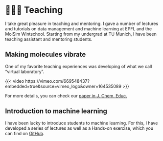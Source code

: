 # 👨🏼‍🏫 Teaching 

I take great pleasure in teaching and mentoring. I gave a number of lectures and tutorials on data management and machine learning at EPFL and the MolSim Wintschool.
Starting from my undergrad at TU Munich, I have been teaching assistant and mentoring students.

## Making molecules vibrate

One of my favorite teaching experiences was developing of what we call "virtual laboratory". 

{{< video https://vimeo.com/669548437?embedded=true&source=vimeo_logo&owner=164535089 >}}

For more details, you can check our [paper in J. Chem. Educ.](https://pubs.acs.org/doi/full/10.1021/acs.jchemed.1c01101)


## Introduction to machine learning

I have been lucky to introduce students to machine learning. For this, I have developed a series of lectures as well as a Hands-on exercise, which you can find on [GitHub](https://github.com/kjappelbaum/ml_molsim).